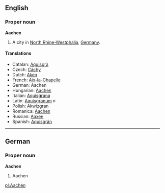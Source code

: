 ==English==
===Proper noun===
'''Aachen'''

#A city in [[North Rhine-Westphalia]], [[Germany]].

====Translations====
*Catalan: [[Aquisgrà]]
*Czech: [[Cáchy]]
*Dutch: [[Aken]]
*French: [[Aix-la-Chapelle]]
*German: Aachen
*Hungarian: [[Aachen]]
*Italian: [[Aquisgrana]]
*Latin: [[Aquisgranum]] ''n''
*Polish: [[Akwizgran]]
*Romanica: [[Aachen]]
*Russian: [[Aaxeн]]
*Spanish: [[Aquisgrán]]

----

==German==
===Proper noun===
'''Aachen'''

#Aachen

[[pl:Aachen]]